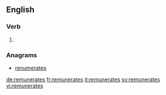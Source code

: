 ==English==

===Verb===
{{head|en}}

# {{en-third-person singular of|remunerate}}

===Anagrams===
* [[renumerates#English|renumerates]]

[[de:remunerates]]
[[fr:remunerates]]
[[it:remunerates]]
[[sv:remunerates]]
[[vi:remunerates]]